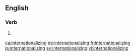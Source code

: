 ==English==

===Verb===
{{head|en|present participle}}

# {{present participle of|internationalize|lang=en|nocat=1}}

[[ca:internationalizing]]
[[de:internationalizing]]
[[fr:internationalizing]]
[[ja:internationalizing]]
[[sv:internationalizing]]
[[vi:internationalizing]]